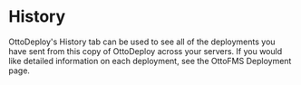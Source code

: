 # History

OttoDeploy's History tab can be used to see all of the deployments you have sent from this copy of OttoDeploy across your servers. If you would like detailed information on each deployment, see the OttoFMS Deployment page.
